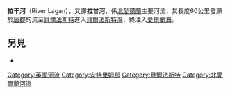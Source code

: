 {{expand|time=2012-7-6}}
{{redirect2|拉甘河|瑞典河流|拉甘河 (瑞典)}}
{{Infobox river
| name               = River Lagan
| name_native        = 
| name_native_lang   = 
| name_other         = 
| name_etymology     = 
<!---------------------- IMAGE & MAP -->
| image              = Lagan-Lanyon Place, Belfast, April 2010 (01).JPG
| image_size         = 288
| image_caption      =流經[[貝爾法斯特|貝爾法斯特]]的拉甘河
| map                = 
| map_size           = 
| map_caption        = 
| pushpin_map        = 
| pushpin_map_size   = 
| pushpin_map_caption= 
<!---------------------- LOCATION -->
| subdivision_type1  = 構成國
| subdivision_name1  = [[北愛爾蘭|北愛爾蘭]]
| subdivision_type2  = 
| subdivision_name2  = 
| subdivision_type3  = 
| subdivision_name3  = 
| subdivision_type4  = 郡
| subdivision_name4  = [[安特里姆郡|安特里姆郡]]、[[唐郡|唐郡]]
| subdivision_type5  = 
| subdivision_name5  = 
<!---------------------- PHYSICAL CHARACTERISTICS -->
| length             = {{convert|86|km|mi|abbr=on}} 
| width_min          = 
| width_avg          = 
| width_max          = 
| depth_min          = 
| depth_avg          = 
| depth_max          = 
| discharge1_location= 
| discharge1_min     = 
| discharge1_avg     = 
| discharge1_max     = 
<!---------------------- BASIN FEATURES -->
| source1            = Slieve Croob
| source1_location   = [[北愛爾蘭|北愛爾蘭]]
| source1_coordinates= {{coord|54.340|N|5.973|W|region:GB_type:river|display=inline}}
| source1_elevation  = {{convert|119|m|abbr=on}}
| mouth              = [[貝爾法斯特灣|貝爾法斯特灣]]
| mouth_location     = 
| mouth_coordinates  = {{coord|54.691|N|5.785|W|region:GB_type:river|display=inline,title}}
| mouth_elevation    = 
| progression        = 
| river_system       = 
| basin_size         = {{convert|609|km2|abbr=on}}
| tributaries_left   = [[法斯特河|法斯特河]]、[[布萊克斯塔夫河|布萊克斯塔夫河]]
| tributaries_right  = [[卡里达夫河|卡里达夫河]]
| custom_label       = 
| custom_data        = 
| extra              = 
}}
'''拉干河'''（River Lagan），又譯'''拉甘河'''，係[[北愛爾蘭|北愛爾蘭]]主要河流，其長度60公里發源於[[唐郡|唐郡]]的{{le|Slieve Croob山|Slieve Croob}}流至[[貝爾法斯特|貝爾法斯特]]進入[[貝爾法斯特灣|貝爾法斯特灣]]，終注入[[愛爾蘭海|愛爾蘭海]]。

==另見==
* {{le|愛爾蘭河流列表|List of rivers of Ireland}}

{{UK-geo-stub}}

[[Category:英國河流|Category:英國河流]]
[[Category:安特里姆郡|Category:安特里姆郡]]
[[Category:貝爾法斯特|Category:貝爾法斯特]]
[[Category:北愛爾蘭河流|Category:北愛爾蘭河流]]